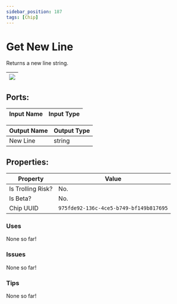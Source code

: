 ```yaml
---
sidebar_position: 187
tags: [Chip]
---
```


# Get New Line


Returns a new line string.

| ![](https://images-ext-2.discordapp.net/external/MPmIaQzlEPmgGWlgi-WxBBXt0Bjv_zWPkg1y1f_sy3s/https/www.recroomcircuits.com/image/circuit/absolute-value?width=206&height=108) |
|-----|

## Ports:

| Input Name | Input Type |
|-----------|-----------|

| Output Name | Output Type |
|-----------|-----------|
| New Line | string |

## Properties:

| Property  | Value |
|-------------------|-----------|
| Is Trolling Risk? | No. |
| Is Beta? | No. |
| Chip UUID | `975fde92-136c-4ce5-b749-bf149b817695` |

### Uses
None so far!

### Issues
None so far!

### Tips
None so far!
